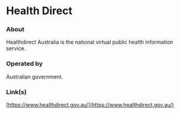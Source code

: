 # Health Direct

### About

Healthdirect Australia is the national virtual public health information service.

### Operated by

Australian government.

### Link(s)

[https://www.healthdirect.gov.au/](https://www.healthdirect.gov.au/)
